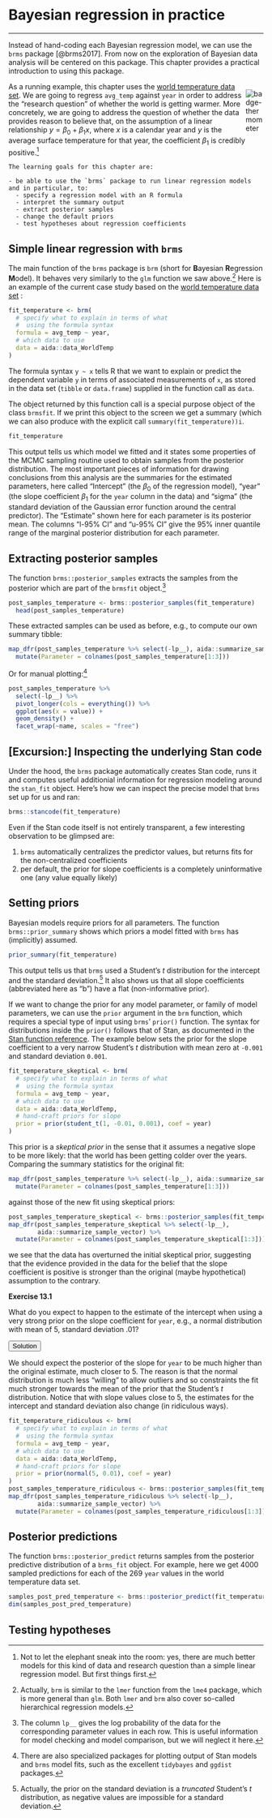 # Bayesian regression in practice {#Chap-04-02-Bayes-regression-practice}

<hr>

Instead of hand-coding each Bayesian regression model, we can use the `brms` package [@brms2017].
From now on the exploration of Bayesian data analysis will be centered on this package.
This chapter provides a practical introduction to using this package.

<div style = "float:right; width:7%;">
<img src="visuals/badge-thermometer.png" alt="badge-thermometer">
</div>

As a running example, this chapter uses the [world temperature data set](app-93-data-sets-temperature).
We are going to regress `avg_temp` against `year` in order to address the "research question" of whether the world is getting warmer.
More concretely, we are going to address the question of whether the data provides reason to believe that, on the assumption of a linear relationship $y = \beta_0 + \beta_1 x$, where $x$ is a calendar year and $y$ is the average surface temperature for that year, the coefficient $\beta_1$ is credibly positive.^[Not to let the elephant sneak into the room: yes, there are much better models for this kind of data and research question than a simple linear regression model. But first things first.]


```block
The learning goals for this chapter are:

- be able to use the `brms` package to run linear regression models and in particular, to:
  - specify a regression model with an R formula
  - interpret the summary output
  - extract posterior samples
  - change the default priors
  - test hypotheses about regression coefficients

```


## Simple linear regression with `brms`

The main function of the `brms` package is `brm` (short for **B**ayesian **R**egression **M**odel). It behaves very similarly to the `glm` function we saw above.^[Actually, `brm` is similar to the `lmer` function from the `lme4` package, which is more general than `glm`. Both `lmer` and `brm` also cover so-called hierarchical regression models.] Here is an example of the current case study based on the [world temperature data set](app-93-data-sets-temperature) :

```r
fit_temperature <- brm(
  # specify what to explain in terms of what
  #  using the formula syntax
  formula = avg_temp ~ year,
  # which data to use
  data = aida::data_WorldTemp
)
```

The formula syntax `y ~ x` tells R that we want to explain or predict the dependent variable `y` in terms of associated measurements of `x`, as stored in the data set (`tibble` or `data.frame`) supplied in the function call as `data`.

The object returned by this function call is a special purpose object of the class `brmsfit`. If we print this object to the screen we get a summary (which we can also produce with the explicit call `summary(fit_temperature))i`.

```r
fit_temperature
```

This output tells us which model we fitted and it states some properties of the MCMC sampling routine used to obtain samples from the posterior distribution.
The most important pieces of information for drawing conclusions from this analysis are the summaries for the estimated parameters, here called "Intercept" (the $\beta_0$ of the regression model), "year" (the slope coefficient $\beta_1$ for the `year` column in the data) and "sigma" (the standard deviation of the Gaussian error function around the central predictor).
The "Estimate" shown here for each parameter is its posterior mean.
The columns "l-95% CI" and "u-95% CI" give the 95% inner quantile range of the marginal posterior distribution for each parameter.


## Extracting posterior samples

The function `brms::posterior_samples` extracts the samples from the posterior which are part of the `brmsfit` object.^[The column `lp__` gives the log probability of the data for the corresponding parameter values in each row. This is useful information for model checking and model comparison, but we will neglect it here.]

```r
post_samples_temperature <- brms::posterior_samples(fit_temperature) 
  head(post_samples_temperature)
```

These extracted samples can be used as before, e.g., to compute our own summary tibble:

```r
map_dfr(post_samples_temperature %>% select(-lp__), aida::summarize_sample_vector) %>% 
  mutate(Parameter = colnames(post_samples_temperature[1:3]))
```

Or for manual plotting:^[There are also specialized packages for plotting output of Stan models and `brms` model fits, such as the excellent `tidybayes` and `ggdist` packages.]

```r
post_samples_temperature %>% 
  select(-lp__) %>% 
  pivot_longer(cols = everything()) %>% 
  ggplot(aes(x = value)) +
  geom_density() +
  facet_wrap(~name, scales = "free")
```

## [Excursion:] Inspecting the underlying Stan code

Under the hood, the `brms` package automatically creates Stan code, runs it and computes useful additionial information for regression modeling around the `stan_fit` object.
Here's how we can inspect the precise model that `brms` set up for us and ran:

```r
brms::stancode(fit_temperature)
```

Even if the Stan code itself is not entirely transparent, a few interesting observation to be glimpsed are:

1. `brms` automatically centralizes the predictor values, but returns fits for the non-centralized coefficients
2. per default, the prior for slope coefficients is a completely uninformative one (any value equally likely)

## Setting priors

Bayesian models require priors for all parameters.
The function `brms::prior_summary` shows which priors a model fitted with `brms` has (implicitly) assumed.

```r
prior_summary(fit_temperature)
```

This output tells us that `brms` used a Student's $t$ distribution for the intercept and the standard deviation.^[Actually, the prior on the standard deviation is a *truncated* Student's $t$ distribution, as negative values are impossible for a standard deviation.]
It also shows us that all slope coefficients (abbreviated here as "b") have a flat (non-informative prior).

If we want to change the prior for any model parameter, or family of model parameters, we can use the `prior` argument in the `brm` function, which requires a special type of input using `brms`' `prior()` function.
The syntax for distributions inside the `prior()` follows that of Stan, as documented in the [Stan function reference](https://mc-stan.org/docs/2_25/functions-reference/index.html).
The example below sets the prior for the slope coefficient to a very narrow Student's $t$ distribution with mean zero at `-0.001` and standard deviation `0.001`.


```r
fit_temperature_skeptical <- brm(
  # specify what to explain in terms of what
  #  using the formula syntax
  formula = avg_temp ~ year,
  # which data to use
  data = aida::data_WorldTemp,
  # hand-craft priors for slope
  prior = prior(student_t(1, -0.01, 0.001), coef = year)
)
```

This prior is a *skeptical prior* in the sense that it assumes a negative slope to be more likely: that the world has been getting colder over the years.
Comparing the summary statistics for the original fit:

```r
map_dfr(post_samples_temperature %>% select(-lp__), aida::summarize_sample_vector) %>% 
  mutate(Parameter = colnames(post_samples_temperature[1:3]))
```

against those of the new fit using skeptical priors:

```r
post_samples_temperature_skeptical <- brms::posterior_samples(fit_temperature_skeptical)
map_dfr(post_samples_temperature_skeptical %>% select(-lp__),
        aida::summarize_sample_vector) %>% 
  mutate(Parameter = colnames(post_samples_temperature_skeptical[1:3]))
```

we see that the data has overturned the initial skeptical prior, suggesting that the evidence provided in the data for the belief that the slope coefficient is positive is stronger than the original (maybe hypothetical) assumption to the contrary.

<div class = "exercises">
**Exercise 13.1**

What do you expect to happen to the estimate of the intercept when using a very strong prior on the slope coefficient for `year`, e.g., a normal distribution with mean of 5, standard deviation .01?

<div class="collapsibleSolution">
<button class="trigger">Solution</button>
<div class="content">

We should expect the posterior of the slope for `year` to be much higher than the original estimate, much closer to 5.
The reason is that the normal distribution is much less "willing" to allow outliers and so constraints the fit much stronger towards the mean of the prior that the Student's $t$ distribution.
Notice that with slope values close to 5, the estimates for the intercept and standard deviation also change (in ridiculous ways).

```r
fit_temperature_ridiculous <- brm(
  # specify what to explain in terms of what
  #  using the formula syntax
  formula = avg_temp ~ year,
  # which data to use
  data = aida::data_WorldTemp,
  # hand-craft priors for slope
  prior = prior(normal(5, 0.01), coef = year)
)
post_samples_temperature_ridiculous <- brms::posterior_samples(fit_temperature_ridiculous)
map_dfr(post_samples_temperature_ridiculous %>% select(-lp__),
        aida::summarize_sample_vector) %>% 
  mutate(Parameter = colnames(post_samples_temperature_ridiculous[1:3]))
```

</div>
</div>
</div>

## Posterior predictions

The function `brms::posterior_predict` returns samples from the posterior predictive distribution of a `brms_fit` object.
For example, here we get 4000 sampled predictions for each of the 269 `year` values in the world temperature data set.

```r
samples_post_pred_temperature <- brms::posterior_predict(fit_temperature)
dim(samples_post_pred_temperature)
```


## Testing hypotheses




